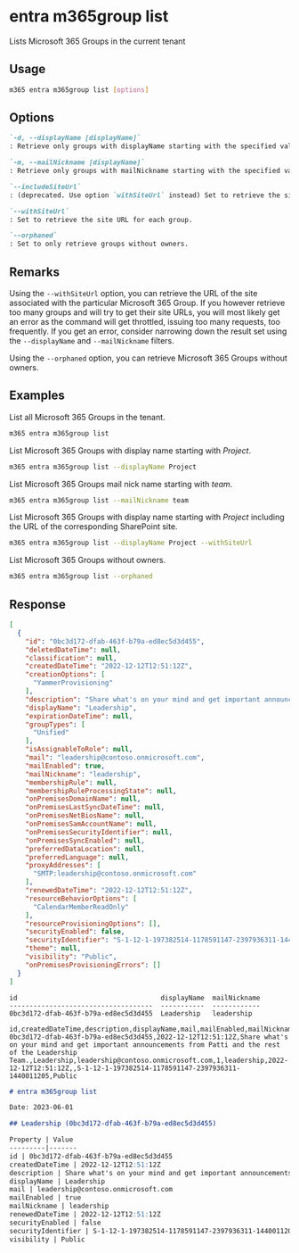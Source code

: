 
# entra m365group list

Lists Microsoft 365 Groups in the current tenant

## Usage

```sh
m365 entra m365group list [options]
```

## Options

```md definition-list
`-d, --displayName [displayName]`
: Retrieve only groups with displayName starting with the specified value.

`-m, --mailNickname [displayName]`
: Retrieve only groups with mailNickname starting with the specified value.

`--includeSiteUrl`
: (deprecated. Use option `withSiteUrl` instead) Set to retrieve the site URL for each group.

`--withSiteUrl`
: Set to retrieve the site URL for each group.

`--orphaned`
: Set to only retrieve groups without owners.
```

<Global />

## Remarks

Using the `--withSiteUrl` option, you can retrieve the URL of the site associated with the particular Microsoft 365 Group. If you however retrieve too many groups and will try to get their site URLs, you will most likely get an error as the command will get throttled, issuing too many requests, too frequently. If you get an error, consider narrowing down the result set using the `--displayName` and `--mailNickname` filters.

Using the `--orphaned` option, you can retrieve Microsoft 365 Groups without owners.

## Examples

List all Microsoft 365 Groups in the tenant.

```sh
m365 entra m365group list
```

List Microsoft 365 Groups with display name starting with _Project_.

```sh
m365 entra m365group list --displayName Project
```

List Microsoft 365 Groups mail nick name starting with _team_.

```sh
m365 entra m365group list --mailNickname team
```

List Microsoft 365 Groups with display name starting with _Project_ including the URL of the corresponding SharePoint site.

```sh
m365 entra m365group list --displayName Project --withSiteUrl
```

List Microsoft 365 Groups without owners.

```sh
m365 entra m365group list --orphaned
```

## Response

<Tabs>
  <TabItem value="JSON">

  ```json
  [
    {
      "id": "0bc3d172-dfab-463f-b79a-ed8ec5d3d455",
      "deletedDateTime": null,
      "classification": null,
      "createdDateTime": "2022-12-12T12:51:12Z",
      "creationOptions": [
        "YammerProvisioning"
      ],
      "description": "Share what's on your mind and get important announcements from Patti and the rest of the Leadership Team.",
      "displayName": "Leadership",
      "expirationDateTime": null,
      "groupTypes": [
        "Unified"
      ],
      "isAssignableToRole": null,
      "mail": "leadership@contoso.onmicrosoft.com",
      "mailEnabled": true,
      "mailNickname": "leadership",
      "membershipRule": null,
      "membershipRuleProcessingState": null,
      "onPremisesDomainName": null,
      "onPremisesLastSyncDateTime": null,
      "onPremisesNetBiosName": null,
      "onPremisesSamAccountName": null,
      "onPremisesSecurityIdentifier": null,
      "onPremisesSyncEnabled": null,
      "preferredDataLocation": null,
      "preferredLanguage": null,
      "proxyAddresses": [
        "SMTP:leadership@contoso.onmicrosoft.com"
      ],
      "renewedDateTime": "2022-12-12T12:51:12Z",
      "resourceBehaviorOptions": [
        "CalendarMemberReadOnly"
      ],
      "resourceProvisioningOptions": [],
      "securityEnabled": false,
      "securityIdentifier": "S-1-12-1-197382514-1178591147-2397936311-1440011205",
      "theme": null,
      "visibility": "Public",
      "onPremisesProvisioningErrors": []
    }
  ]
  ```

  </TabItem>
  <TabItem value="Text">

  ```text
  id                                    displayName  mailNickname
  ------------------------------------  -----------  ------------
  0bc3d172-dfab-463f-b79a-ed8ec5d3d455  Leadership   leadership  
  ```

  </TabItem>
  <TabItem value="CSV">

  ```csv
  id,createdDateTime,description,displayName,mail,mailEnabled,mailNickname,renewedDateTime,securityEnabled,securityIdentifier,visibility
  0bc3d172-dfab-463f-b79a-ed8ec5d3d455,2022-12-12T12:51:12Z,Share what's on your mind and get important announcements from Patti and the rest of the Leadership Team.,Leadership,leadership@contoso.onmicrosoft.com,1,leadership,2022-12-12T12:51:12Z,,S-1-12-1-197382514-1178591147-2397936311-1440011205,Public
  ```

  </TabItem>
  <TabItem value="Markdown">

  ```md
  # entra m365group list

  Date: 2023-06-01

  ## Leadership (0bc3d172-dfab-463f-b79a-ed8ec5d3d455)

  Property | Value
  ---------|-------
  id | 0bc3d172-dfab-463f-b79a-ed8ec5d3d455
  createdDateTime | 2022-12-12T12:51:12Z
  description | Share what's on your mind and get important announcements from Patti and the rest of the Leadership Team.
  displayName | Leadership
  mail | leadership@contoso.onmicrosoft.com
  mailEnabled | true
  mailNickname | leadership
  renewedDateTime | 2022-12-12T12:51:12Z
  securityEnabled | false
  securityIdentifier | S-1-12-1-197382514-1178591147-2397936311-1440011205
  visibility | Public
  ```

  </TabItem>
</Tabs>

